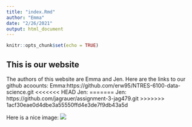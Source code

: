 ```yaml
---
title: "index.Rmd"
author: "Emma"
date: "2/26/2021"
output: html_document
---
```


```r
knitr::opts_chunk$set(echo = TRUE)
```

## This is our website
The authors of this website are Emma and Jen. 
Here are the links to our github acoounts:
  Emma:https://github.com/erw95/NTRES-6100-data-science.git
<<<<<<< HEAD
  Jen: 
=======
  Jen: https://github.com/jagrauer/assignment-3-jag479.git
>>>>>>> 1acf30eae0d4dbe3a55550ffd4e3de7f9db43a5d
  
Here is a nice image: 
![](https://cf.ltkcdn.net/travel/images/orig/220365-2121x1414-sackettfootbridge.jpg)